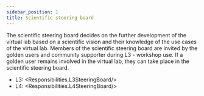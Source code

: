 ```yaml
---
sidebar_position: 1
title: Scientific steering board
---
```


The scientific steering board decides on the further development of the virtual lab based on a scientific vision and their knowledge of the use cases of the virtual lab.
Members of the scientific steering board are invited by the golden users and community supporter during L3 - workshop use.
If a golden user remains involved in the virtual lab, they can take place in the scientific steering board.
- L3: <Responsibilities.L3SteeringBoard/>
- L4: <Responsibilities.L4SteeringBoard/>